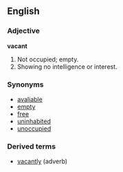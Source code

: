 ==English==
===Adjective===
'''vacant'''
#Not occupied; empty.
#Showing no intelligence or interest.
===Synonyms===
*[[avaliable]]
*[[empty]]
*[[free]]
*[[uninhabited]]
*[[unoccupied]]
===Derived terms===
*[[vacantly]] (adverb)